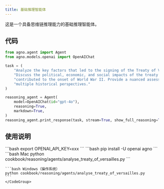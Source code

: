 ```yaml
---
title: 基础推理智能体
---
```

这是一个具备思维链推理能力的基础推理智能体。
## 代码

```python cookbook/reasoning/agents/analyse_treaty_of_versailles.py
from agno.agent import Agent
from agno.models.openai import OpenAIChat

task = (
    "Analyze the key factors that led to the signing of the Treaty of Versailles in 1919. "
    "Discuss the political, economic, and social impacts of the treaty on Germany and how it "
    "contributed to the onset of World War II. Provide a nuanced assessment that includes "
    "multiple historical perspectives."
)

reasoning_agent = Agent(
    model=OpenAIChat(id="gpt-4o"),
    reasoning=True,
    markdown=True,
)
reasoning_agent.print_response(task, stream=True, show_full_reasoning=True)
```

## 使用说明

<Steps>
  <Snippet file="create-venv-step.mdx" />

  <Step title="设置您的 API 密钥">
    ```bash
    export OPENAI_API_KEY=xxx
    ```
  </Step>

  <Step title="安装库">
    ```bash
    pip install -U openai agno
    ```
  </Step>

  <Step title="运行示例">
    <CodeGroup>
    ```bash Mac
    python cookbook/reasoning/agents/analyse_treaty_of_versailles.py
    ```

    ```bash Windows（操作系统）
    python cookbook/reasoning/agents/analyse_treaty_of_versailles.py
    ```
    </CodeGroup>
  </Step>
</Steps>